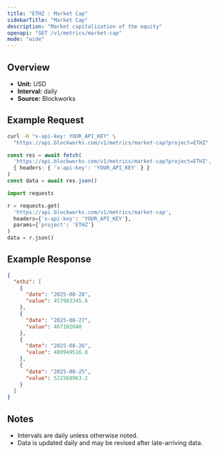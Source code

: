 ```yaml
---
title: "ETHZ : Market Cap"
sidebarTitle: "Market Cap"
description: "Market capitalization of the equity"
openapi: "GET /v1/metrics/market-cap"
mode: "wide"
---
```


## Overview

- **Unit:** USD
- **Interval:** daily
- **Source:** Blockworks

## Example Request

<CodeGroup>

```bash cURL
curl -H "x-api-key: YOUR_API_KEY" \
  "https://api.blockworks.com/v1/metrics/market-cap?project=ETHZ"
```

```typescript TypeScript
const res = await fetch(
  'https://api.blockworks.com/v1/metrics/market-cap?project=ETHZ',
  { headers: { 'x-api-key': 'YOUR_API_KEY' } }
)
const data = await res.json()
```

```python Python
import requests

r = requests.get(
  'https://api.blockworks.com/v1/metrics/market-cap',
  headers={'x-api-key': 'YOUR_API_KEY'},
  params={'project': 'ETHZ'}
)
data = r.json()
```

</CodeGroup>

## Example Response

```json
{
  "ethz": [
    {
      "date": "2025-08-28",
      "value": 457983345.6
    },
    {
      "date": "2025-08-27",
      "value": 467102040
    },
    {
      "date": "2025-08-26",
      "value": 480949516.8
    },
    {
      "date": "2025-08-25",
      "value": 522568963.2
    }
  ]
}
```

## Notes
- Intervals are daily unless otherwise noted.
- Data is updated daily and may be revised after late-arriving data.
